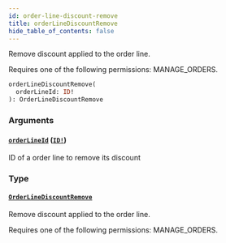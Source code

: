 ```yaml
---
id: order-line-discount-remove
title: orderLineDiscountRemove
hide_table_of_contents: false
---
```


Remove discount applied to the order line.

Requires one of the following permissions: MANAGE_ORDERS.

```graphql
orderLineDiscountRemove(
  orderLineId: ID!
): OrderLineDiscountRemove
```

### Arguments

#### [`orderLineId`](#) ([`ID!`](../../../developer/api-reference/scalars/id))

ID of a order line to remove its discount

### Type

#### [`OrderLineDiscountRemove`](../../../developer/api-reference/objects/order-line-discount-remove)

Remove discount applied to the order line.

Requires one of the following permissions: MANAGE_ORDERS.

